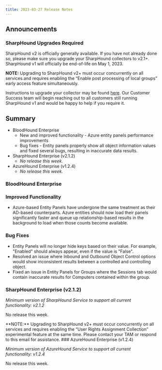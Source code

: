 ```yaml
---
title: 2023-03-27 Release Notes
---
```

## Announcements

### SharpHound Upgrades Required

SharpHound v2 is officially generally available. If you have not already done so, please make sure you upgrade your SharpHound collectors to v2.1+. SharpHound v1 will officially be end-of-life on May 1, 2023.

**NOTE:** Upgrading to SharpHound v2+ must occur concurrently on all services and requires enabling the “Enable post processing of local groups” early access feature simultaneously.

Instructions to upgrade your collector may be found [here](https://github.com/SpecterOps/bloodhound-docs/blob/main//install-data-collector/install-sharphound/installation-upgrade). Our Customer Success team will begin reaching out to all customers still running SharpHound v1 and would be happy to help if you require it.

## Summary

* BloodHound Enterprise
    * New and improved functionality - Azure entity panels performance improvements
    * Bug fixes - Entity panels properly show all object information values and fixed several bugs, resulting in inaccurate data results.
* SharpHound Enterprise (v2.1.2)
    * _No release this week._
* AzureHound Enterprise (v1.2.4)
    * _No release this week._

### BloodHound Enterprise

### Improved Functionality

* Azure-based Entity Panels have undergone the same treatment as their AD-based counterparts. Azure entities should now load their panels significantly faster and queue up relationship-based results in the background to load when those counts become available.

### Bug Fixes

* Entity Panels will no longer hide keys based on their value. For example, "Enabled" should always appear, even if the value is "False".
* Resolved an issue where Inbound and Outbound Object Control options would show inconsistent results between a controlled and controlling object.
* Fixed an issue in Entity Panels for Groups where the Sessions tab would contain inaccurate results for Computers contained within the group.

### SharpHound Enterprise (v2.1.2)

_Minimum version of SharpHound Service to support all current functionality: v2.1.2_

No release this week.

<Info>
**NOTE:** Upgrading to SharpHound v2+ must occur concurrently on all services and requires enabling the “User Rights Assignment Collection” experimental feature at the same time. Please contact your TAM or respond to this email for assistance.
</Info>
### AzureHound Enterprise (v1.2.4)

_Minimum version of AzureHound Service to support all current functionality: v1.2.4_

No release this week.